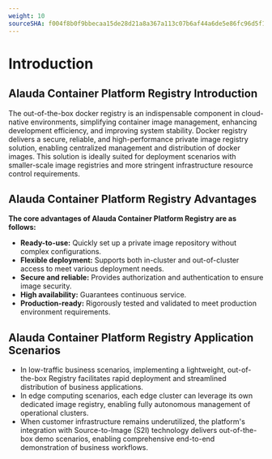 ```yaml
---
weight: 10
sourceSHA: f004f8b0f9bbecaa15de28d21a8a367a113c07b6af44a6de5e86fc96d5f13741
---
```


# Introduction

## Alauda Container Platform Registry Introduction

The out-of-the-box docker registry is an indispensable component in cloud-native environments, simplifying container image management, enhancing development efficiency, and improving system stability. Docker registry delivers a secure, reliable, and high-performance private image registry solution, enabling centralized management and distribution of docker images. This solution is ideally suited for deployment scenarios with smaller-scale image registries and more stringent infrastructure resource control requirements.

## Alauda Container Platform Registry Advantages

**The core advantages of Alauda Container Platform Registry are as follows:**

- **Ready-to-use:** Quickly set up a private image repository without complex configurations.
- **Flexible deployment:** Supports both in-cluster and out-of-cluster access to meet various deployment needs.
- **Secure and reliable:** Provides authorization and authentication to ensure image security.
- **High availability:** Guarantees continuous service.
- **Production-ready:** Rigorously tested and validated to meet production environment requirements.

## Alauda Container Platform Registry Application Scenarios

- In low-traffic business scenarios, implementing a lightweight, out-of-the-box Registry facilitates rapid deployment and streamlined distribution of business applications.
- In edge computing scenarios, each edge cluster can leverage its own dedicated image registry, enabling fully autonomous management of operational clusters.
- When customer infrastructure remains underutilized, the platform's integration with Source-to-Image (S2I) technology delivers out-of-the-box demo scenarios, enabling comprehensive end-to-end demonstration of business workflows.
